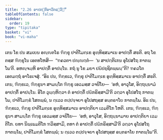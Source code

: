 ```yaml
---
title: "2.26 ອາປຕ຺ຕິອາວິກຣຓວິຘິ"
tableOfContents: false
sidebar:
  order: 19
type: "tipitaka"
basket: "vi"
book: "vi-maha"
---
```



<DynamicBreadcrumb />

<Division number="170" book="vi-maha">

<Paragraph number="714" book="vi-maha">
ເຕນ ໂຂ ປນ ສມເຍນ ອຎ຺ຎຕໂຣ ຠິກ຺ຂຸ ປາຕິໂມກ຺ເຂ ອຸທ຺ທິສ຺ສມາເນ ອາປຕ຺ຕິໍ ສຣຕິ. ອຖ ໂຂ ຕສ຺ສ ຠິກ຺ຂຸໂນ ເອຕທໂຫສິ—  “ຠຄວຕາ ປຎ຺ຎຕ຺ຕໍ—  ‘ນ ສາປຕ຺ຕິເກນ ອຸໂປສໂຖ ກາຕພ຺ໂພ’ຕິ. ອຫຎ຺ຈມ຺ຫິ ອາປຕ຺ຕິໍ ອາປນ຺ໂນ. ກຖໍ ນຸ ໂຂ ມຍາ ປຏິປຊ຺ຊິຕພ຺ພນ຺”ຕິ? ຠຄວໂຕ ເອຕມຕ຺ຖໍ ອາໂຣເຈສຸໍ.
</Paragraph>

<Paragraph number="715" book="vi-maha">
“ອິຘ ປນ, ຠິກ຺ຂເວ, ຠິກ຺ຂຸ ປາຕິໂມກ຺ເຂ ອຸທ຺ທິສ຺ສມາເນ ອາປຕ຺ຕິໍ ສຣຕິ. ເຕນ, ຠິກ຺ຂເວ, ຠິກ຺ຂຸນາ ສາມນ຺ໂຕ ຠິກ຺ຂຸ ເອວມສ຺ສ ວຈນີໂຍ—  ‘ອຫໍ, ອາວຸໂສ, ອິຕ຺ຖນ຺ນາມໍ ອາປຕ຺ຕິໍ ອາປນ຺ໂນ. ອິໂຕ ວຸຏ຺ຐຫິຕ຺ວາ ຕໍ ອາປຕ຺ຕິໍ ປຏິກຣິສ຺ສາມີ’ຕິ ວຕ຺ວາ ອຸໂປສໂຖ ກາຕພ຺ໂພ, ປາຕິໂມກ຺ຂໍ ໂສຕພ຺ພໍ, ນ ຕ຺ເວວ ຕປ຺ປຈ຺ຈຍາ ອຸໂປສຖສ຺ສ ອນ຺ຕຣາໂຍ ກາຕພ຺ໂພ.
</Paragraph>

<Paragraph number="716" book="vi-maha">
ອິຘ ປນ, ຠິກ຺ຂເວ, ຠິກ຺ຂຸ ປາຕິໂມກ຺ເຂ ອຸທ຺ທິສ຺ສມາເນ ອາປຕ຺ຕິຍາ ເວມຕິໂກ ໂຫຕິ. ເຕນ, ຠິກ຺ຂເວ, ຠິກ຺ຂຸນາ ສາມນ຺ໂຕ ຠິກ຺ຂຸ ເອວມສ຺ສ ວຈນີໂຍ—  ‘ອຫໍ, ອາວຸໂສ, ອິຕ຺ຖນ຺ນາມາຍ ອາປຕ຺ຕິຍາ ເວມຕິໂກ. ຍທາ ນິພ຺ເພມຕິໂກ ຠວິສ຺ສາມິ, ຕທາ ຕໍ ອາປຕ຺ຕິໍ ປຏິກຣິສ຺ສາມີ’ຕິ ວຕ຺ວາ ອຸໂປສໂຖ ກາຕພ຺ໂພ, ປາຕິໂມກ຺ຂໍ ໂສຕພ຺ພໍ; ນ ຕ຺ເວວ ຕປ຺ປຈ຺ຈຍາ ອຸໂປສຖສ຺ສ ອນ຺ຕຣາໂຍ ກາຕພ຺ໂພ”ຕິ.
</Paragraph>
</Division>